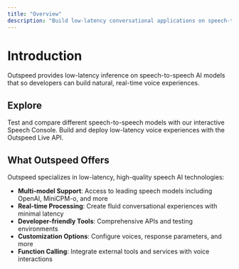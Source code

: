 ```yaml
---
title: "Overview"
description: "Build low-latency conversational applications on speech-to-speech models"
---
```


# Introduction

Outspeed provides low-latency inference on speech-to-speech AI models that so developers can 
build natural, real-time voice experiences.

## Explore

<CardGroup cols={2}>
  <Card
    title="Speech Console"
    icon="microphone"
    href="/get_started/speech_console"
  >
    Test and compare different speech-to-speech models with our interactive Speech Console.
  </Card>
  <Card
    title="Live API"
    icon="bolt"
    href="/api/live_api"
  >
    Build and deploy low-latency voice experiences with the Outspeed Live API.
  </Card>
</CardGroup>

## What Outspeed Offers

Outspeed specializes in low-latency, high-quality speech AI technologies:

- **Multi-model Support**: Access to leading speech models including OpenAI, MiniCPM-o, and more
- **Real-time Processing**: Create fluid conversational experiences with minimal latency
- **Developer-friendly Tools**: Comprehensive APIs and testing environments
- **Customization Options**: Configure voices, response parameters, and more
- **Function Calling**: Integrate external tools and services with voice interactions
